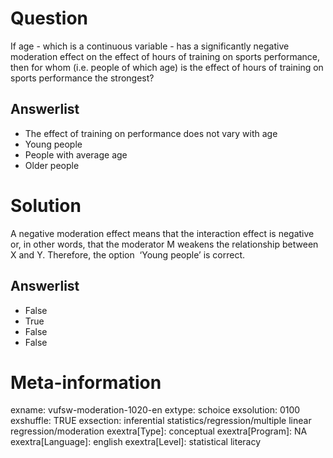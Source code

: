 Question
========
If age - which is a continuous variable - has a significantly negative
moderation effect on the effect of hours of training on sports
performance, then for whom (i.e. people of which age) is the effect of
hours of training on sports performance the strongest?

Answerlist
----------
* The effect of training on performance does not vary with age
* Young people
* People with average age
* Older people

Solution
========





A negative moderation effect means that the interaction effect is
negative or, in other words, that the moderator M weakens the
relationship between X and Y. Therefore, the option  'Young people' is
correct.

Answerlist
----------
* False
* True
* False
* False

Meta-information
================
exname: vufsw-moderation-1020-en
extype: schoice
exsolution: 0100
exshuffle: TRUE
exsection: inferential statistics/regression/multiple linear regression/moderation
exextra[Type]: conceptual
exextra[Program]: NA
exextra[Language]: english
exextra[Level]: statistical literacy

